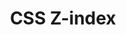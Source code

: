 ---
id: "web_hard_mc_009"
questionType: "MULTIPLE_CHOICE"
title: "CSS Z-index"
description: "What does a higher z-index value indicate?"
difficulty: "HARD"
category: "Web Development"
options:
  - "Element is more transparent"
  - "Element is positioned lower"
  - "Element appears above others"
  - "Element is hidden"
correctAnswer: 2
---